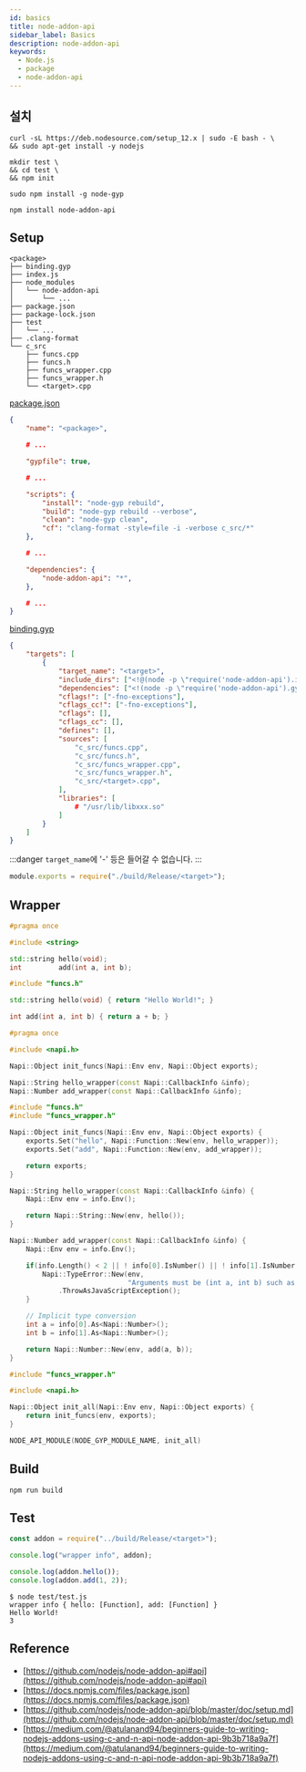 ```yaml
---
id: basics
title: node-addon-api
sidebar_label: Basics
description: node-addon-api
keywords:
  - Node.js
  - package
  - node-addon-api
---
```


## 설치

```shell
curl -sL https://deb.nodesource.com/setup_12.x | sudo -E bash - \
&& sudo apt-get install -y nodejs
```

```shell
mkdir test \
&& cd test \
&& npm init
```

```shell
sudo npm install -g node-gyp
```

```shell
npm install node-addon-api
```

## Setup

```shell
<package>
├── binding.gyp
├── index.js
├── node_modules
│   └── node-addon-api
│       └── ...
├── package.json
├── package-lock.json
├── test
│   └── ...
├── .clang-format
└── c_src
    ├── funcs.cpp
    ├── funcs.h
    ├── funcs_wrapper.cpp
    ├── funcs_wrapper.h
    └── <target>.cpp
```

[package.json](https://docs.npmjs.com/files/package.json)

```json title="package.json"
{
    "name": "<package>",

    # ...

    "gypfile": true,

    # ...

    "scripts": {
        "install": "node-gyp rebuild",
        "build": "node-gyp rebuild --verbose",
        "clean": "node-gyp clean",
        "cf": "clang-format -style=file -i -verbose c_src/*"
    },

    # ...

    "dependencies": {
        "node-addon-api": "*",
    },

    # ...
}
```

[binding.gyp](https://github.com/nodejs/node-addon-api/blob/master/doc/setup.md)

```json title="binding.gyp"
{
    "targets": [
        {
            "target_name": "<target>",
            "include_dirs": ["<!@(node -p \"require('node-addon-api').include\")"],
            "dependencies": ["<!(node -p \"require('node-addon-api').gyp\")"],
            "cflags!": ["-fno-exceptions"],
            "cflags_cc!": ["-fno-exceptions"],
            "cflags": [],
            "cflags_cc": [],
            "defines": [],
            "sources": [
                "c_src/funcs.cpp",
                "c_src/funcs.h",
                "c_src/funcs_wrapper.cpp",
                "c_src/funcs_wrapper.h",
                "c_src/<target>.cpp",
            ],
            "libraries": [
                # "/usr/lib/libxxx.so"
            ]
        }
    ]
}
```

:::danger
`target_name`에 '-' 등은 들어갈 수 없습니다.
:::

```javascript title="index.js"
module.exports = require("./build/Release/<target>");
```

## Wrapper

```cpp title="c_src/funcs.h"
#pragma once

#include <string>

std::string hello(void);
int         add(int a, int b);
```

```cpp title="c_src/funcs.cpp"
#include "funcs.h"

std::string hello(void) { return "Hello World!"; }

int add(int a, int b) { return a + b; }
```

```cpp title="c_src/funcs_wrapper.h"
#pragma once

#include <napi.h>

Napi::Object init_funcs(Napi::Env env, Napi::Object exports);

Napi::String hello_wrapper(const Napi::CallbackInfo &info);
Napi::Number add_wrapper(const Napi::CallbackInfo &info);
```

```cpp title="c_src/funcs_wrapper.cpp"
#include "funcs.h"
#include "funcs_wrapper.h"

Napi::Object init_funcs(Napi::Env env, Napi::Object exports) {
    exports.Set("hello", Napi::Function::New(env, hello_wrapper));
    exports.Set("add", Napi::Function::New(env, add_wrapper));

    return exports;
}

Napi::String hello_wrapper(const Napi::CallbackInfo &info) {
    Napi::Env env = info.Env();

    return Napi::String::New(env, hello());
}

Napi::Number add_wrapper(const Napi::CallbackInfo &info) {
    Napi::Env env = info.Env();

    if(info.Length() < 2 || ! info[0].IsNumber() || ! info[1].IsNumber()) {
        Napi::TypeError::New(env,
                             "Arguments must be (int a, int b) such as (1, 2).")
            .ThrowAsJavaScriptException();
    }

    // Implicit type conversion
    int a = info[0].As<Napi::Number>();
    int b = info[1].As<Napi::Number>();

    return Napi::Number::New(env, add(a, b));
}
```

```cpp title="c_src/<target>.cpp"
#include "funcs_wrapper.h"

#include <napi.h>

Napi::Object init_all(Napi::Env env, Napi::Object exports) {
    return init_funcs(env, exports);
}

NODE_API_MODULE(NODE_GYP_MODULE_NAME, init_all)
```

## Build

```shell
npm run build
```

## Test

```javascript title="test/test.js"
const addon = require("../build/Release/<target>");

console.log("wrapper info", addon);

console.log(addon.hello());
console.log(addon.add(1, 2));
```

```shell {1}
$ node test/test.js
wrapper info { hello: [Function], add: [Function] }
Hello World!
3
```

## Reference

- [https://github.com/nodejs/node-addon-api#api](https://github.com/nodejs/node-addon-api#api)
- [https://docs.npmjs.com/files/package.json](https://docs.npmjs.com/files/package.json)
- [https://github.com/nodejs/node-addon-api/blob/master/doc/setup.md](https://github.com/nodejs/node-addon-api/blob/master/doc/setup.md)
- [https://medium.com/@atulanand94/beginners-guide-to-writing-nodejs-addons-using-c-and-n-api-node-addon-api-9b3b718a9a7f](https://medium.com/@atulanand94/beginners-guide-to-writing-nodejs-addons-using-c-and-n-api-node-addon-api-9b3b718a9a7f)
